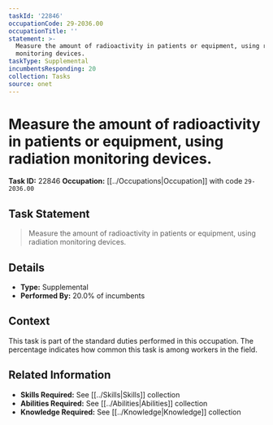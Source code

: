 ```yaml
---
taskId: '22846'
occupationCode: 29-2036.00
occupationTitle: ''
statement: >-
  Measure the amount of radioactivity in patients or equipment, using radiation
  monitoring devices.
taskType: Supplemental
incumbentsResponding: 20
collection: Tasks
source: onet
---
```

# Measure the amount of radioactivity in patients or equipment, using radiation monitoring devices.

**Task ID:** 22846
**Occupation:** [[../Occupations|Occupation]] with code `29-2036.00`

## Task Statement

> Measure the amount of radioactivity in patients or equipment, using radiation monitoring devices.

## Details

- **Type:** Supplemental
- **Performed By:** 20.0% of incumbents

## Context

This task is part of the standard duties performed in this occupation. The percentage indicates how common this task is among workers in the field.

## Related Information

- **Skills Required:** See [[../Skills|Skills]] collection
- **Abilities Required:** See [[../Abilities|Abilities]] collection
- **Knowledge Required:** See [[../Knowledge|Knowledge]] collection
